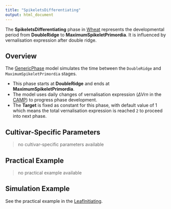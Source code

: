 ```yaml
---
title: "SpikeletsDifferentiating"
output: html_document
---
```



The **SpikeletsDifferentiating** phase in [Wheat](/docs/Plants/Wheat) represents the developmental period from **DoubleRidge** to **MaximumSpikeletPrimordia**. It is influenced by vernalisation expression after double ridge.

## Overview

The [GenericPhase](/docs/Models/PMF/Phenology/Phases/GenericPhase.qmd) model simulates the time between the `DoubleRidge` and `MaximumSpikeletPrimordia` stages.

- This phase starts at **DoubleRidge** and ends at **MaximumSpikeletPrimordia**.
- The model uses daily changes of vernalisation expression ($\Delta Vrn$ in the [CAMP](/docs/Models/PMF/Phenology/CAMP/index.qmd)) to progress phase development.
- The **Target** is fixed as constant for this phase, with default value of 1 which means the total vernalisation expression is reached `2` to proceed into next phase.


## Cultivar-Specific Parameters

> no cultivar-specific parameters available

## Practical Example

> no practical example available

## Simulation Example

See the practical example in the [LeafInitiating](LeavesInitiating.qmd).
